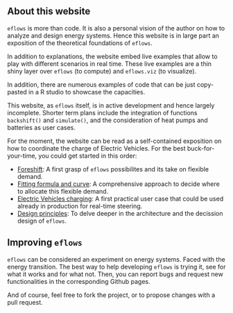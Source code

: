 
## About this website

`eflows` is more than code. It is also a personal vision of the author on how to analyze and design energy systems. Hence this website is in large part an exposition of the theoretical foundations of `eflows`.

In addition to explanations, the website embed live examples that allow to play with different scenarios in real time. These live examples are a thin shiny layer over `eflows` (to compute) and `eflows.viz` (to visualize).

In addition, there are numerous examples of code that can be just copy-pasted in a R studio to showcase the capacities. 

This website, as `eflows` itself, is in active development and hence largely incomplete. Shorter term plans include the integration of functions `backshift()` and `simulate()`, and the consideration of heat pumps and batteries as user cases.

For the moment, the website can be read as a self-contained exposition on how to coordinate the charge of Electric Vehicles. For the best buck-for-your-time, you could get started in this order:

- [Foreshift](.#foreshift): A first grasp of `eflows` possibilites and its take on flexible demand.
- [Fitting formula and curve](.#fitting): A comprehensive approach to decide where to allocate this flexible demand. 
- [Electric Vehicles charging](.#ev): A first practical user case that could be used already in production for real-time steering. 
- [Design principles](.#principles): To delve deeper in the architecture and the decission design of `eflows`.

## Improving `eflows`

`eflows` can be considered an experiment on energy systems. Faced with the energy transition. The best way to help developing `eflows` is trying it, see for what it works and for what not. Then, you can report bugs and request new functionalities in the corresponding Github pages. 

And of course, feel free to fork the project, or to propose changes with a pull request. 



